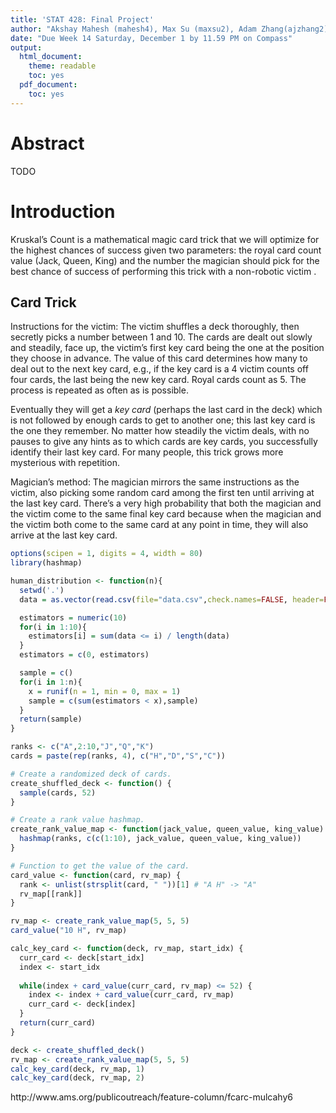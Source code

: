 ```yaml
---
title: 'STAT 428: Final Project'
author: "Akshay Mahesh (mahesh4), Max Su (maxsu2), Adam Zhang(ajzhang2), Nicholas Costello (nicoste2), Kasi Manikumar (manikum2)"
date: "Due Week 14 Saturday, December 1 by 11.59 PM on Compass"
output:
  html_document:
    theme: readable
    toc: yes
  pdf_document:
    toc: yes
---
```


# Abstract

TODO

# Introduction

Kruskal's Count is a mathematical magic card trick that we will optimize for the highest chances of success given two parameters: the royal card count value (Jack, Queen, King) and the number the magician should pick for the best chance of success of performing this trick with a non-robotic victim .

## Card Trick

Instructions for the victim: The victim shuffles a deck thoroughly, then secretly picks a number between 1 and 10. The cards are dealt out slowly and steadily, face up, the victim's first key card being the one at the position they choose in advance. The value of this card determines how many to deal out to the next key card, e.g., if the key card is a 4 victim counts off four cards, the last being the new key card. Royal cards count as 5. The process is repeated as often as is possible.

Eventually they will get a *key card* (perhaps the last card in the deck) which is not followed by enough cards to get to another one; this last key card is the one they remember. No matter how steadily the victim deals, with no pauses to give any hints as to which cards are key cards, you successfully identify their last key card. For many people, this trick grows more mysterious with repetition.

Magician's method: The magician mirrors the same instructions as the victim, also picking some random card among the first ten until arriving at the last key card. There's a very high probability that both the magician and the victim come to the same final key card because when the magician and the victim both come to the same card at any point in time, they will also arrive at the last key card.




```r
options(scipen = 1, digits = 4, width = 80)
library(hashmap)
```


```r
human_distribution <- function(n){
  setwd('.')
  data = as.vector(read.csv(file="data.csv",check.names=FALSE, header=FALSE))

  estimators = numeric(10)
  for(i in 1:10){
    estimators[i] = sum(data <= i) / length(data)
  }
  estimators = c(0, estimators)

  sample = c()
  for(i in 1:n){
    x = runif(n = 1, min = 0, max = 1)
    sample = c(sum(estimators < x),sample)
  }
  return(sample)
}
```

```r
ranks <- c("A",2:10,"J","Q","K")
cards = paste(rep(ranks, 4), c("H","D","S","C"))

# Create a randomized deck of cards.
create_shuffled_deck <- function() {
  sample(cards, 52)
}

# Create a rank value hashmap.
create_rank_value_map <- function(jack_value, queen_value, king_value) {
  hashmap(ranks, c(c(1:10), jack_value, queen_value, king_value))
}

# Function to get the value of the card.
card_value <- function(card, rv_map) {
  rank <- unlist(strsplit(card, " "))[1] # "A H" -> "A"
  rv_map[[rank]]
}

rv_map <- create_rank_value_map(5, 5, 5)
card_value("10 H", rv_map)
```

```r
calc_key_card <- function(deck, rv_map, start_idx) {
  curr_card <- deck[start_idx]
  index <- start_idx
  
  while(index + card_value(curr_card, rv_map) <= 52) {
    index <- index + card_value(curr_card, rv_map)
    curr_card <- deck[index]
  }
  return(curr_card)
}

deck <- create_shuffled_deck()
rv_map <- create_rank_value_map(5, 5, 5)
calc_key_card(deck, rv_map, 1)
calc_key_card(deck, rv_map, 2)
```


http://www.ams.org/publicoutreach/feature-column/fcarc-mulcahy6

